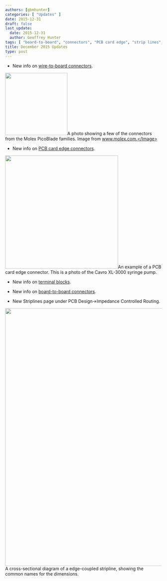 ```yaml
---
authors: [gbmhunter]
categories: [ "Updates" ]
date: 2015-12-31
draft: false
last_update:
  date: 2015-12-31
  author: Geoffrey Hunter
tags: [ "board-to-board", "connectors", "PCB card edge", "strip lines", "terminal blocks", "wire-to-board" ] 
title: December 2015 Updates
type: post
---
```



* New info on [wire-to-board connectors](/electronics/components/connectors/#wire-to-board-wtb-connectors).



<Image src={molex_picoblade_connector_photo} width="200px">A photo showing a few of the connectors from the Molex PicoBlade families. Image from www.molex.com.</Image>  

* New info on [PCB card edge connectors](/electronics/components/connectors/#pcb-card-edge-connectors).



<Image src={pcb_card_edge_connector_example_from_cavro_xl_3000} width="363px">An example of a PCB card edge connector. This is a photo of the Cavro XL-3000 syringe pump.</Image>

* New info on [terminal blocks](/electronics/components/connectors/#terminal-blocks).

* New info on [board-to-board connectors](/electronics/components/connectors/#board-to-board-connectors).

* New Striplines page under PCB Design->Impedance Controlled Routing.



<Image src={edge_coupled_stripline_impedance_controlled_routing_diagram_with_dimensions} width="827px">A cross-sectional diagram of a edge-coupled stripline, showing the common names for the dimensions.</Image>
